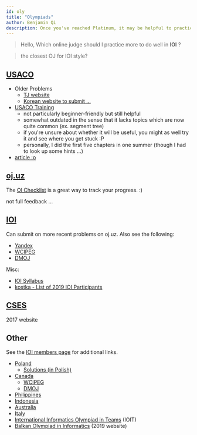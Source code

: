 ```yaml
---
id: oly
title: "Olympiads"
author: Benjamin Qi
description: Once you've reached Platinum, it may be helpful to practice with problems from other (inter)national olympiads.
---
```


> Hello, Which online judge should I practice more to do well in **IOI** ?

> the closest OJ for IOI style?

## [USACO](http://www.usaco.org/)

  * Older Problems
    * [TJ website](http://tjsct.wikidot.com/usaco/)
    * [Korean website to submit ...](https://www.acmicpc.net/category/106)
  * [USACO Training](http://train.usaco.org/usacogate)
    * not particularly beginner-friendly but still helpful
    * somewhat outdated in the sense that it lacks topics which are now quite common (ex. segment tree)
    * if you're unsure about whether it will be useful, you might as well try it and see where you get stuck :P
    * personally, I did the first five chapters in one summer (though I had to look up some hints ...)
  * [article :o](https://www.usenix.org/legacy/bodinfo/bod/bodmarch10/future.pdf)

## [oj.uz](https://oj.uz/)

The [OI Checklist](https://oichecklist.pythonanywhere.com/) is a great way to track your progress. :)

<resources>
  <resource source="IZhO" title="International Zhautykov Olympiad (Kazakhstan)" url="https://izho.kz/"></resource>
  <resource source="APIO" title="Asia-Pacific Informatics Olympiad" url="http://apio-olympiad.org/"></resource>
  <resource source="COCI" title="Croatian Open Contests in Informatics" url="http://hsin.hr/coci/">not full feedback ...</resource>
  <resource source="JOI" title="Japanese Olympiad in Informatics" url="https://www.ioi-jp.org/"></resource>
  <resource source="LMIO" title="Lithuanian Olympiad in Informatics" url="http://online.lmio.lt/"></resource>
  <resource source="InfO(1) Cup" title="InfO(1) Cup" url="http://info1cup.com/"></resource>
</resources>

## [IOI](https://ioinformatics.org/)

Can submit on more recent problems on oj.uz. Also see the following:

  - [Yandex](https://contest.yandex.com/ioi/)
  - [WCIPEG](https://wcipeg.com/problems/cat%3Dioi%2Cshow%3D50)
  - [DMOJ](https://dmoj.ca/problems/?category=5)

Misc:

  - [IOI Syllabus](https://people.ksp.sk/~misof/ioi-syllabus/)
  - [kostka - List of 2019 IOI Participants](http://weaselcrow.com/pro/cf/ioi/19/)

## [CSES](https://cses.fi/)

<resources>
  <resource source="BOI" title="Baltic Olympiad in Informatics" url="http://www.boi2017.org/">2017 website</resource>
  <resource source="CEOI" title="Central European Olympiad in Informatics" url="http://ceoi.inf.elte.hu/"> </resource>
</resources>

## Other

See the [IOI members page](https://ioinformatics.org/page/members/7) for additional links. 

  * [Poland](https://szkopul.edu.pl/portal/)
    * [Solutions (in Polish)](https://www.oi.edu.pl/l/40/)
  * [Canada](https://cemc.math.uwaterloo.ca/contests/computing.html)
    * [WCIPEG](https://wcipeg.com/problems/cat%3Dccc%2Cshow%3D50)
    * [DMOJ](https://dmoj.ca/problems/?category=24)
  * [Philippines](https://noi.ph/past-problems/)
  * [Indonesia](https://competition.ia-toki.org/contests)
  * [Australia](https://orac.amt.edu.au/)
  * [Italy](https://training.olinfo.it/#/overview)
  * [International Informatics Olympiad in Teams](http://ioit.altervista.org/2018-teams-and-contests-.html) (IOIT)
  * [Balkan Olympiad in Informatics](https://boi2019.epy.gr/) (2019 website)